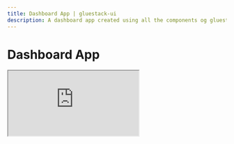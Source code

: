 ```yaml
---
title: Dashboard App | gluestack-ui
description: A dashboard app created using all the components og gluestack-ui
---
```



<Meta title="Resources/Dashboard App" />

# Dashboard App

<iframe
  src="https://ui-kitchensink.gluestack.io/?color-mode=dark"
  style={{ width: '100%', height: '100%' }}
/>
